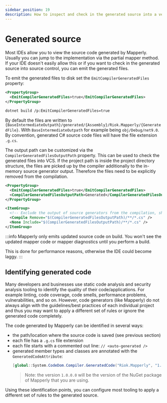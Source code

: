 ```yaml
---
sidebar_position: 19
description: How to inspect and check in the generated source into a version control system (VCS, GIT, ...)
---
```



# Generated source

Most IDEs allow you to view the source code generated by Mapperly. Usually you can jump to the implementation via the partial mapper method.
If your IDE doesn't easily allow this or if you want to check in the generated source into source control, you can emit the generated files.

To emit the generated files to disk set the `EmitCompilerGeneratedFiles` property:

<!-- do not indent this, it won't work, https://stackoverflow.com/a/67579641/3302887 -->

<Tabs groupId="msbuild-flags">
<TabItem value="proj-file" label="Project File (.csproj)" default>

```xml
<PropertyGroup>
  <EmitCompilerGeneratedFiles>true</EmitCompilerGeneratedFiles>
</PropertyGroup>
```

</TabItem>
<TabItem value="dotnet-cli" label=".NET CLI">

```bash
dotnet build /p:EmitCompilerGeneratedFiles=true
```

</TabItem>
</Tabs>

By default the files are written to `{BaseIntermediateOutpath}/generated/{Assembly}/Riok.Mapperly/{GeneratedFile}`.
With `BaseIntermediateOutpath` for example being `obj/Debug/net9.0`.
By convention, generated C# source code files will have the file extension `.g.cs`.

The output path can be customized via the `CompilerGeneratedFilesOutputPath` property.
This can be used to check the generated files into VCS.
If the project path is inside the project directory structure,
the files are picked up by the compiler additionally to the in-memory source generator output.
Therefore the files need to be explicitly removed from the compilation.

```xml
<PropertyGroup>
  <EmitCompilerGeneratedFiles>true</EmitCompilerGeneratedFiles>
  <CompilerGeneratedFilesOutputPath>Generated</CompilerGeneratedFilesOutputPath>
</PropertyGroup>

<ItemGroup>
  <!-- Exclude the output of source generators from the compilation, show it in the IDE -->
  <Compile Remove="$(CompilerGeneratedFilesOutputPath)/**/*.cs" />
  <None Include="$(CompilerGeneratedFilesOutputPath)/**/*.cs" />
</ItemGroup>
```

:::info
Mapperly only emits updated source code on build.
You won't see the updated mapper code or mapper diagnostics until you perform a build.

This is done for performance reasons,
otherwise the IDE could become laggy.
:::

## Identifying generated code

Many developers and businesses use static code analysis and security analysis tooling to identify the quality of their code/applications.
For example linting, code coverage, code smells, performance problems, vulnerabilities, and so on.
However, code generators (like Mapperly) do not always align with the guidelines/best practices of each individual project
and thus you may want to apply a different set of rules or ignore the generated code completely.

The code generated by Mapperly can be identified in several ways:

- the path/location where the source code is saved (see previous section)
- each file has a `.g.cs` file extension
- each file starts with a commented out line: `// <auto-generated />`
- generated member types and classes are annotated with the `GeneratedCodeAttribute`:
  ```csharp
  [global::System.CodeDom.Compiler.GeneratedCode("Riok.Mapperly", "1.0.0.0")]
  ```
  > Note: the version `1.0.0.0` will be the version of the NuGet package of Mapperly that you are using.

Using these identification points, you can configure most tooling to apply a different set of rules to the generated source.
